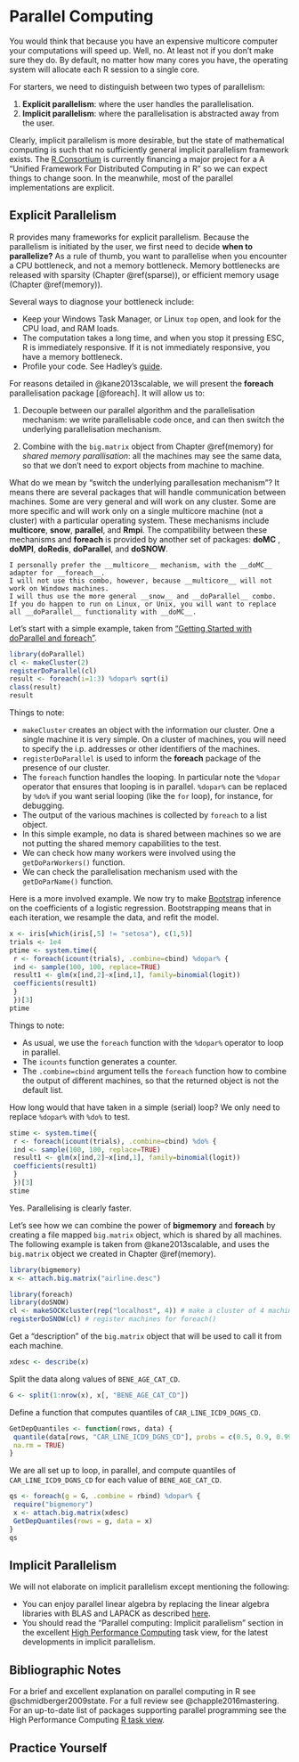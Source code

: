 # Parallel Computing {#parallel}

You would think that because you have an expensive multicore computer your computations will speed up. 
Well, no.
At least not if you don't make sure they do.
By default, no matter how many cores you have, the operating system will allocate each R session to a single core. 

For starters, we need to distinguish between two types of parallelism:

1. __Explicit parallelism__: where the user handles the parallelisation. 
1. __Implicit parallelism__: where the parallelisation is abstracted away from the user.

Clearly, implicit parallelism is more desirable, but the state of mathematical computing is such that no sufficiently general implicit parallelism framework exists. 
The [R Consortium](https://www.r-consortium.org/projects/awarded-projects) is currently financing a major project for a A "Unified Framework For Distributed Computing in R" so we can expect things to change soon. 
In the meanwhile, most of the parallel implementations are explicit. 



## Explicit Parallelism

R provides many frameworks for explicit parallelism.
Because the parallelism is initiated by the user, we first need to decide __when to parallelize?__
As a rule of thumb, you want to parallelise when you encounter a CPU bottleneck, and not a memory bottleneck.
Memory bottlenecks are released with sparsity (Chapter \@ref(sparse)), or efficient memory usage (Chapter \@ref(memory)).

Several ways to diagnose your bottleneck include:

- Keep your Windows Task Manager, or Linux `top` open, and look for the CPU load, and RAM loads. 
- The computation takes a long time, and when you stop it pressing ESC, R is immediately responsive. If it is not immediately responsive, you have a memory bottleneck.
- Profile your code. See Hadley's [guide](http://adv-r.had.co.nz/Profiling.html).

For reasons detailed in @kane2013scalable, we will present the __foreach__ parallelisation package [@foreach]. 
It will allow us to: 

1. Decouple between our parallel algorithm and the parallelisation mechanism: we write parallelisable code once, and can then switch the underlying parallelisation mechanism. 

1. Combine with the `big.matrix` object from Chapter \@ref(memory) for _shared memory parallisation_: all the machines may see the same data, so that we don't need to export objects from machine to machine. 


What do we mean by "switch the underlying parallesation mechanism"? 
It means there are several packages that will handle communication between machines. 
Some are very general and will work on any cluster. 
Some are more specific and will work only on a single multicore machine (not a cluster) with a particular operating system.
These mechanisms include __multicore__, __snow__, __parallel__, and __Rmpi__.
The compatibility between these mechanisms and __foreach__ is provided by another set of packages:
__doMC__ , __doMPI__, __doRedis__, __doParallel__, and __doSNOW__.


```remark
I personally prefer the __multicore__ mechanism, with the __doMC__ adapter for __foreach__.
I will not use this combo, however, because __multicore__ will not work on Windows machines.
I will thus use the more general __snow__ and __doParallel__ combo. 
If you do happen to run on Linux, or Unix, you will want to replace all __doParallel__ functionality with __doMC__.
```


Let's start with a simple example, taken from ["Getting Started with doParallel and foreach"](http://debian.mc.vanderbilt.edu/R/CRAN/web/packages/doParallel/vignettes/gettingstartedParallel.pdf).

```r
library(doParallel)
cl <- makeCluster(2)
registerDoParallel(cl)
result <- foreach(i=1:3) %dopar% sqrt(i)
class(result)
result
```

Things to note:

- `makeCluster` creates an object with the information our cluster. One a single machine it is very simple. On a cluster of machines, you will need to specify the i.p. addresses or other identifiers of the machines. 
- `registerDoParallel` is used to inform the __foreach__ package of the presence of our cluster. 
- The `foreach` function handles the looping. In particular note the `%dopar` operator that ensures that looping is in parallel. `%dopar%` can be replaced by `%do%` if you want serial looping (like the `for` loop), for instance, for debugging. 
- The output of the various machines is collected by `foreach` to a list object. 
- In this simple example, no data is shared between machines so we are not putting the shared memory capabilities to the test. 
- We can check how many workers were involved using the `getDoParWorkers()` function.
- We can check the parallelisation mechanism used with the `getDoParName()` function.


Here is a more involved example.
We now try to make [Bootstrap](https://en.wikipedia.org/wiki/Bootstrapping_(statistics)) inference on the coefficients of a logistic regression.
Bootstrapping means that in each iteration, we resample the data, and refit the model. 

```r
x <- iris[which(iris[,5] != "setosa"), c(1,5)]
trials <- 1e4
ptime <- system.time({
 r <- foreach(icount(trials), .combine=cbind) %dopar% {
 ind <- sample(100, 100, replace=TRUE)
 result1 <- glm(x[ind,2]~x[ind,1], family=binomial(logit))
 coefficients(result1)
 }
 })[3]
ptime
```

Things to note:

- As usual, we use the `foreach` function with the `%dopar%` operator to loop in parallel.
- The `icounts` function generates a counter. 
- The `.combine=cbind` argument tells the `foreach` function how to combine the output of different machines, so that the returned object is not the default list. 


How long would that have taken in a simple (serial) loop? 
We only need to replace `%dopar%` with `%do%` to test.

```r
stime <- system.time({
 r <- foreach(icount(trials), .combine=cbind) %do% {
 ind <- sample(100, 100, replace=TRUE)
 result1 <- glm(x[ind,2]~x[ind,1], family=binomial(logit))
 coefficients(result1)
 }
 })[3]
stime
```

Yes. Parallelising is clearly faster.


Let's see how we can combine the power of __bigmemory__ and __foreach__ by creating a file mapped `big.matrix` object, which is shared by all machines.
The following example is taken from @kane2013scalable, and uses the `big.matrix` object we created in Chapter \@ref(memory).

```r
library(bigmemory)
x <- attach.big.matrix("airline.desc")

library(foreach)
library(doSNOW)
cl <- makeSOCKcluster(rep("localhost", 4)) # make a cluster of 4 machines
registerDoSNOW(cl) # register machines for foreach()
```

Get a "description" of the `big.matrix` object that will be used to call it from each machine.
```r
xdesc <- describe(x) 
```

Split the data along values of `BENE_AGE_CAT_CD`.
```r
G <- split(1:nrow(x), x[, "BENE_AGE_CAT_CD"]) 
```

Define a function that computes quantiles of `CAR_LINE_ICD9_DGNS_CD`.
```r
GetDepQuantiles <- function(rows, data) {
 quantile(data[rows, "CAR_LINE_ICD9_DGNS_CD"], probs = c(0.5, 0.9, 0.99),
 na.rm = TRUE)
}
```

We are all set up to loop, in parallel, and compute quantiles of `CAR_LINE_ICD9_DGNS_CD` for each value of `BENE_AGE_CAT_CD`.

```r
qs <- foreach(g = G, .combine = rbind) %dopar% {
 require("bigmemory")
 x <- attach.big.matrix(xdesc)
 GetDepQuantiles(rows = g, data = x)
}
qs
```







## Implicit Parallelism

We will not elaborate on implicit parallelism except mentioning the following:

- You can enjoy parallel linear algebra by replacing the linear algebra libraries with BLAS and LAPACK as described [here](https://www.r-bloggers.com/faster-r-through-better-blas/).
- You should read the "Parallel computing: Implicit parallelism" section in the excellent [High Performance Computing](https://cran.r-project.org/web/views/HighPerformanceComputing.html) task view, for the latest developments in implicit parallelism.






## Bibliographic Notes
For a brief and excellent explanation on parallel computing in R see @schmidberger2009state.
For a full review see @chapple2016mastering.
For an up-to-date list of packages supporting parallel programming see the High Performance Computing [R task view](https://cran.r-project.org/web/views/HighPerformanceComputing.html).

## Practice Yourself
